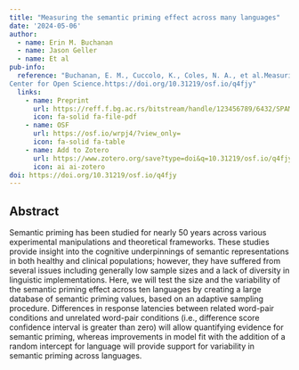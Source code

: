 ```yaml
---
title: "Measuring the semantic priming effect across many languages"
date: '2024-05-06'
author:
  - name: Erin M. Buchanan
  - name: Jason Geller
  - name: Et al
pub-info:
  reference: "Buchanan, E. M., Cuccolo, K., Coles, N. A., et al.Measuring the semantic priming effect across many languages. 
Center for Open Science.https://doi.org/10.31219/osf.io/q4fjy"
  links:
    - name: Preprint
      url: https://reff.f.bg.ac.rs/bitstream/handle/123456789/6432/SPAML_RR_NHB_V4.pdf?sequence=1&isAllowed=y
      icon: fa-solid fa-file-pdf
    - name: OSF
      url: https://osf.io/wrpj4/?view_only=
      icon: fa-solid fa-table
    - name: Add to Zotero
      url: https://www.zotero.org/save?type=doi&q=10.31219/osf.io/q4fjy
      icon: ai ai-zotero
doi: https://doi.org/10.31219/osf.io/q4fjy
---
```


## Abstract

Semantic priming has been studied for nearly 50 years across various experimental manipulations and theoretical frameworks. These studies provide insight into the cognitive underpinnings of semantic representations in both healthy and clinical populations; however, they have suffered from several issues including generally low sample sizes and a lack of diversity in linguistic implementations. Here, we will test the size and the variability of the semantic priming effect across ten languages by creating a large database of semantic priming values, based on an adaptive sampling procedure. Differences in response latencies between related word-pair conditions and unrelated word-pair conditions (i.e., difference score confidence interval is greater than zero) will allow quantifying evidence for semantic priming, whereas improvements in model fit with the addition of a random intercept for language will provide support for variability in semantic priming across languages.


